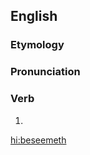 ==English==

===Etymology===
{{suffix|beseem|eth|lang=en}}
===Pronunciation===
{{rfp|en}}
===Verb===
{{head|en|verb form}}

# {{en-archaic third-person singular of|beseem}}

[[hi:beseemeth]]